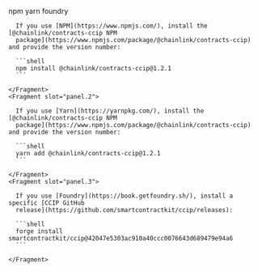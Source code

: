 
<Aside type="note" title="Integrate Chainlink CCIP into your project">
  <Tabs sharedStore="package" client:visible>
    <Fragment slot="tab.1">npm</Fragment>
    <Fragment slot="tab.2">yarn</Fragment>
    <Fragment slot="tab.3">foundry</Fragment>
    <Fragment slot="panel.1">

      If you use [NPM](https://www.npmjs.com/), install the [@chainlink/contracts-ccip NPM
      package](https://www.npmjs.com/package/@chainlink/contracts-ccip) and provide the version number:

      ```shell
      npm install @chainlink/contracts-ccip@1.2.1
      ```

    </Fragment>
    <Fragment slot="panel.2">

      If you use [Yarn](https://yarnpkg.com/), install the [@chainlink/contracts-ccip NPM
      package](https://www.npmjs.com/package/@chainlink/contracts-ccip) and provide the version number:

      ```shell
      yarn add @chainlink/contracts-ccip@1.2.1
      ```

    </Fragment>
    <Fragment slot="panel.3">

      If you use [Foundry](https://book.getfoundry.sh/), install a specific [CCIP GitHub
      release](https://github.com/smartcontractkit/ccip/releases):

      ```shell
      forge install smartcontractkit/ccip@42047e5303ac910a40ccc0076643d689479e94a6
      ```

    </Fragment>

  </Tabs>
</Aside>
